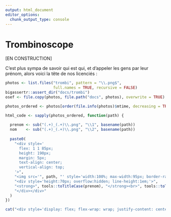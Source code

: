 ```yaml
---
output: html_document
editor_options: 
  chunk_output_type: console
---
```


# Trombinoscope {-}

[EN CONSTRUCTION]

C'est plus sympa de savoir qui est qui, et d'appeler les gens par leur prénom, alors voici la tête de nos licenciés :

```r
photos <- list.files("trombi", pattern = "\\.png$", 
                     full.names = TRUE, recursive = FALSE)
bigassertr::assert_dir("docs/trombi")
osef <- file.copy(photos, file.path("docs", photos), overwrite = TRUE)

photos_ordered <- photos[order(file.info(photos)$mtime, decreasing = TRUE)]

html_code <- sapply(photos_ordered, function(path) {
  
  prenom <- sub("(.+)_(.+)\\.png", "\\1", basename(path))
  nom    <- sub("(.+)_(.+)\\.png", "\\2", basename(path))
  
  paste0(
    "<div style='
      flex: 1 1 85px;
      height: 190px;
      margin: 5px;
      text-align: center;
      vertical-align: top;
    '>",
    "<img src='", path, "' style='width:100%; max-width:95px; border-radius:8px;'><br>",
    "<div style='height:70px; overflow:hidden; line-height:1em;'>",
    "<strong>", tools::toTitleCase(prenom), "</strong><br>", tools::toTitleCase(nom),
    "</div></div>"
  )
})

cat("<div style='display: flex; flex-wrap: wrap; justify-content: center; align-content: flex-start;'>\n"); cat(paste(html_code, collapse = "\n")); cat("\n</div>")
```
